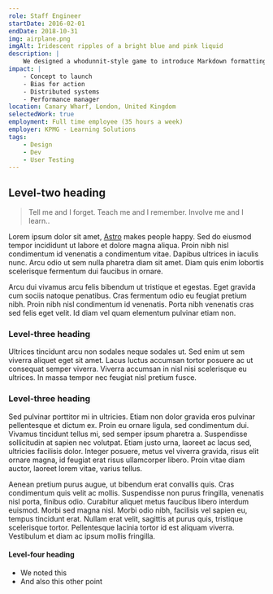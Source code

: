 ```yaml
---
role: Staff Engineer
startDate: 2016-02-01
endDate: 2018-10-31
img: airplane.png
imgAlt: Iridescent ripples of a bright blue and pink liquid
description: |
    We designed a whodunnit-style game to introduce Markdown formatting. Suspense — suspicion — syntax!
impact: |
    - Concept to launch
    - Bias for action
    - Distributed systems
    - Performance manager
location: Canary Wharf, London, United Kingdom
selectedWork: true
employment: Full time employee (35 hours a week)
employer: KPMG - Learning Solutions
tags:
    - Design
    - Dev
    - User Testing
---
```


## Level-two heading

> Tell me and I forget. Teach me and I remember. Involve me and I learn..

Lorem ipsum dolor sit amet, <a href="https://astro.build/">Astro</a> makes people happy. Sed do eiusmod tempor incididunt ut labore et dolore magna aliqua. Proin nibh nisl condimentum id venenatis a condimentum vitae. Dapibus ultrices in iaculis nunc. Arcu odio ut sem nulla pharetra diam sit amet. Diam quis enim lobortis scelerisque fermentum dui faucibus in ornare.

Arcu dui vivamus arcu felis bibendum ut tristique et egestas. Eget gravida cum sociis natoque penatibus. Cras fermentum odio eu feugiat pretium nibh. Proin nibh nisl condimentum id venenatis. Porta nibh venenatis cras sed felis eget velit. Id diam vel quam elementum pulvinar etiam non.

### Level-three heading

Ultrices tincidunt arcu non sodales neque sodales ut. Sed enim ut sem viverra aliquet eget sit amet. Lacus luctus accumsan tortor posuere ac ut consequat semper viverra. Viverra accumsan in nisl nisi scelerisque eu ultrices. In massa tempor nec feugiat nisl pretium fusce.

### Level-three heading

Sed pulvinar porttitor mi in ultricies. Etiam non dolor gravida eros pulvinar pellentesque et dictum ex. Proin eu ornare ligula, sed condimentum dui. Vivamus tincidunt tellus mi, sed semper ipsum pharetra a. Suspendisse sollicitudin at sapien nec volutpat. Etiam justo urna, laoreet ac lacus sed, ultricies facilisis dolor. Integer posuere, metus vel viverra gravida, risus elit ornare magna, id feugiat erat risus ullamcorper libero. Proin vitae diam auctor, laoreet lorem vitae, varius tellus.

Aenean pretium purus augue, ut bibendum erat convallis quis. Cras condimentum quis velit ac mollis. Suspendisse non purus fringilla, venenatis nisl porta, finibus odio. Curabitur aliquet metus faucibus libero interdum euismod. Morbi sed magna nisl. Morbi odio nibh, facilisis vel sapien eu, tempus tincidunt erat. Nullam erat velit, sagittis at purus quis, tristique scelerisque tortor. Pellentesque lacinia tortor id est aliquam viverra. Vestibulum et diam ac ipsum mollis fringilla.

#### Level-four heading

- We noted this
- And also this other point
